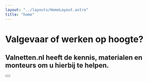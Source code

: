 ```yaml
---
layout: "../layouts/HomeLayout.astro"
title: "home"
---
```



# Valgevaar of werken op hoogte?

## Valnetten.nl heeft de kennis, materialen en monteurs om u hierbij te helpen.

<Button href="#content" text="Lees meer" intent="primary" />
